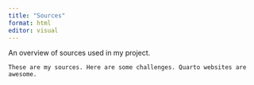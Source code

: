```yaml
---
title: "Sources"
format: html
editor: visual
---
```


An overview of sources used in my project.

```         
These are my sources. Here are some challenges. Quarto websites are awesome.
```
